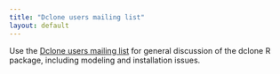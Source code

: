```yaml
---
title: "Dclone users mailing list"
layout: default
---
```


Use the [Dclone users mailing list](https://groups.google.com/d/forum/dclone-users) 
for general discussion of the dclone R package, 
including modeling and installation issues.

<iframe id="forum_embed"
  src="javascript:void(0)"
  scrolling="no"
  frameborder="0"
  width="900"
  height="700">
</iframe>
<script type="text/javascript">
  document.getElementById('forum_embed').src =
    'https://groups.google.com/forum/embed/?place=forum/dclone-users'
    + '&showsearch=true&showpopout=true&showtabs=false'
    + '&parenturl=' + encodeURIComponent(window.location.href);
</script>
